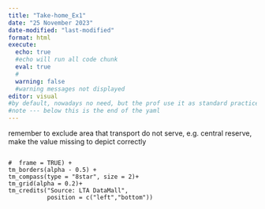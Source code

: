 ```yaml
---
title: "Take-home_Ex1"
date: "25 November 2023"
date-modified: "last-modified"
format: html
execute: 
  echo: true
  #echo will run all code chunk
  eval: true
  #
  warning: false
  #warning messages not displayed
editor: visual
#by default, nowadays no need, but the prof use it as standard practice
#note --- below this is the end of the yaml
---
```


remember to exclude area that transport do not serve, e.g. central reserve, make the value missing to depict correctly

```
  
#  frame = TRUE) +
tm_borders(alpha - 0.5) +
tm_compass(type = "8star", size = 2)+
tm_grid(alpha = 0.2)+
tm_credits("Source: LTA DataMall",
           position = c("left","bottom"))
```

